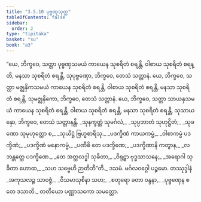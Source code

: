 ```yaml
---
title: "3.5.10 ပုဗ္ဗဏှသုတ္တ"
tableOfContents: false
sidebar:
  order: 2
type: "tipitaka"
basket: "su"
book: "a3"
---
```



<DynamicBreadcrumb />

<Division number="156" book="a3">

<Paragraph number="1089" book="a3">
“ယေ, ဘိက္ခဝေ, သတ္တာ ပုဗ္ဗဏှသမယံ ကာယေန သုစရိတံ စရန္တိ, ဝါစာယ သုစရိတံ စရန္တိ, မနသာ သုစရိတံ စရန္တိ, သုပုဗ္ဗဏှော, ဘိက္ခဝေ, တေသံ သတ္တာနံ.
</Paragraph>

<Paragraph number="1090" book="a3">
ယေ, ဘိက္ခဝေ, သတ္တာ မဇ္ဈနှိကသမယံ ကာယေန သုစရိတံ စရန္တိ, ဝါစာယ သုစရိတံ စရန္တိ, မနသာ သုစရိတံ စရန္တိ, သုမဇ္ဈနှိကော, ဘိက္ခဝေ, တေသံ သတ္တာနံ.
</Paragraph>

<Paragraph number="1091" book="a3">
ယေ, ဘိက္ခဝေ, သတ္တာ သာယနှသမယံ ကာယေန သုစရိတံ စရန္တိ, ဝါစာယ သုစရိတံ စရန္တိ, မနသာ သုစရိတံ စရန္တိ, သုသာယနှော, ဘိက္ခဝေ, တေသံ သတ္တာနန္တိ.
</Paragraph>

<Paragraph number="1092" type="verses" book="a3">
_သုနက္ခတ္တံ သုမင်္ဂလံ,_  
_သုပ္ပဘာတံ သုဟုဋ္ဌိတံ;_  
_သုခဏော သုမုဟုတ္တော စ,_  
_သုယိဋ္ဌံ ဗြဟ္မစာရိသု._  

</Paragraph>

<Paragraph number="1093" type="verses" book="a3">
_ပဒက္ခိဏံ ကာယကမ္မံ,_  
_ဝါစာကမ္မံ ပဒက္ခိဏံ;_  
_ပဒက္ခိဏံ မနောကမ္မံ,_  
_ပဏီဓိ တေ ပဒက္ခိဏေ;_  
_ပဒက္ခိဏာနိ ကတွာန,_  
_လဘန္တတ္ထေ ပဒက္ခိဏေ._  

</Paragraph>

<Paragraph number="1094" type="verses" book="a3">
_တေ အတ္ထလဒ္ဓါ သုခိတာ,_  
_ဝိရုဠှာ ဗုဒ္ဓသာသနေ;_  
_အရောဂါ သုခိတာ ဟောထ,_  
_သဟ သဗ္ဗေဟိ ဉာတိဘီ”တိ._  


</Paragraph>
</Division>

<Paragraph number="1095" type="center" book="a3">
ဒသမံ.



</Paragraph>

<Paragraph number="1096" type="center" book="a3">
မင်္ဂလဝဂ္ဂေါ ပဉ္စမော.



</Paragraph>

<Paragraph number="1097" type="center" book="a3">
တဿုဒ္ဒါနံ


</Paragraph>

<Paragraph number="1098" type="verses" book="a3">
_အကုသလဉ္စ သာဝဇ္ဇံ,_  
_ဝိသမာသုစိနာ သဟ;_  
_စတုရော ခတာ ဝန္ဒနာ,_  
_ပုဗ္ဗဏှေန စ တေ ဒသာတိ._  


</Paragraph>

<Paragraph number="1099" type="center" book="a3">
တတိယော ပဏ္ဏာသကော သမတ္တော.
</Paragraph>